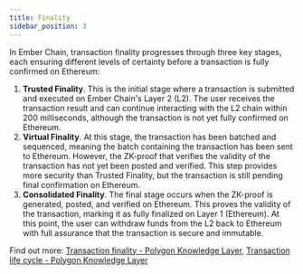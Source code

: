 ```yaml
---
title: Finality
sidebar_position: 3
---
```


In Ember Chain, transaction finality progresses through three key stages, each ensuring different levels of certainty before a transaction is fully confirmed on Ethereum:

1. **Trusted Finality**. This is the initial stage where a transaction is submitted and executed on Ember Chain's Layer 2 (L2). The user receives the transaction result and can continue interacting with the L2 chain within 200 milliseconds, although the transaction is not yet fully confirmed on Ethereum.
2. **Virtual Finality**. At this stage, the transaction has been batched and sequenced, meaning the batch containing the transaction has been sent to Ethereum. However, the ZK-proof that verifies the validity of the transaction has not yet been posted and verified. This step provides more security than Trusted Finality, but the transaction is still pending final confirmation on Ethereum.
3. **Consolidated Finality**. The final stage occurs when the ZK-proof is generated, posted, and verified on Ethereum. This proves the validity of the transaction, marking it as fully finalized on Layer 1 (Ethereum). At this point, the user can withdraw funds from the L2 back to Ethereum with full assurance that the transaction is secure and immutable.

Find out more: [Transaction finality - Polygon Knowledge Layer](https://docs.polygon.technology/cdk/concepts/transaction-finality/), [Transaction life cycle - Polygon Knowledge Layer](https://docs.polygon.technology/zkEVM/architecture/protocol/transaction-life-cycle/)
